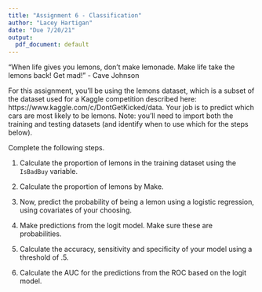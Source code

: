 ---
title: "Assignment 6 - Classification"
author: "Lacey Hartigan"
date: "Due 7/20/21"
output:
  pdf_document: default
---

"When life gives you lemons, don’t make lemonade. Make life take the lemons back! Get mad!" - Cave Johnson

For this assignment, you'll be using the lemons dataset, which is a subset of the dataset used for a Kaggle competition described here: https://www.kaggle.com/c/DontGetKicked/data. Your job is to predict which cars are most likely to be lemons. Note: you'll need to import both the training and testing datasets (and identify when to use which for the steps below).

Complete the following steps.

1. Calculate the proportion of lemons in the training dataset using the `IsBadBuy` variable. 

2. Calculate the proportion of lemons by Make. 

3. Now, predict the probability of being a lemon using a logistic regression, using covariates of your choosing. 

4. Make predictions from the logit model. Make sure these are probabilities.

5. Calculate the accuracy, sensitivity and specificity of your model using a threshold of .5.

6. Calculate the AUC for the predictions from the ROC based on the logit model. 

